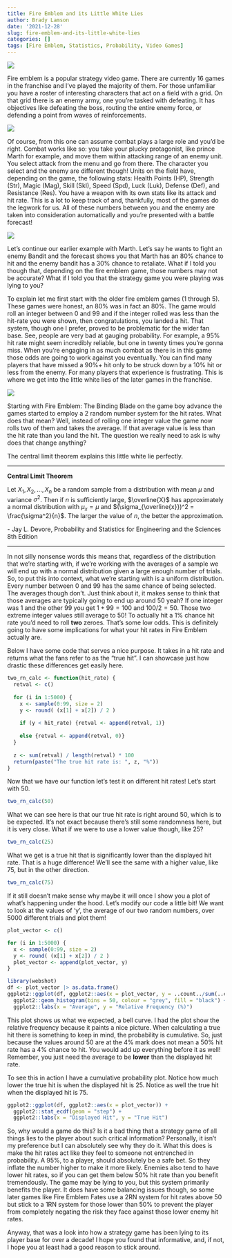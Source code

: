 ```yaml
---
title: Fire Emblem and its Little White Lies
author: Brady Lamson
date: '2021-12-28'
slug: fire-emblem-and-its-little-white-lies
categories: []
tags: [Fire Emblem, Statistics, Probability, Video Games]
---
```


![](Fire_Emblem_logo.svg)

Fire emblem is a popular strategy video game. There are currently 16 games in the franchise and I've played the majority of them. For those unfamiliar you have a roster of interesting characters that act on a field with a grid. On that grid there is an enemy army, one you're tasked with defeating. It has objectives like defeating the boss, routing the entire enemy force, or defending a point from waves of reinforcements.

![](map.png)

Of course, from this one can assume combat plays a large role and you'd be right. Combat works like so: you take your plucky protagonist, like prince Marth for example, and move them within attacking range of an enemy unit. You select attack from the menu and go from there. The character you select and the enemy are different though! Units on the field have, depending on the game, the following stats: Health Points (HP), Strength (Str), Magic (Mag), Skill (Skl), Speed (Spd), Luck (Luk), Defense (Def), and Resistance (Res). You have a weapon with its own stats like its attack and hit rate. This is a lot to keep track of and, thankfully, most of the games do the legwork for us. All of these numbers between you and the enemy are taken into consideration automatically and you're presented with a battle forecast! 

![](forecast.png)

Let's continue our earlier example with Marth. Let's say he wants to fight an enemy Bandit and the forecast shows you that Marth has an 80% chance to hit and the enemy bandit has a 30% chance to retaliate. What if I told you though that, depending on the fire emblem game, those numbers may not be accurate? What if I told you that the strategy game you were playing was lying to you?

To explain let me first start with the older fire emblem games (1 through 5). These games were honest, an 80% was in fact an 80%. The game would roll an integer between 0 and 99 and if the integer rolled was less than the hit-rate you were shown, then congratulations, you landed a hit. That system, though one I prefer, proved to be problematic for the wider fan base. See, people are very bad at gauging probability. For example, a 95% hit rate might seem incredibly reliable, but one in twenty times you're gonna miss. When you're engaging in as much combat as there is in this game those odds are going to work against you eventually. You can find many players that have missed a 90%+ hit only to be struck down by a 10% hit or less from the enemy. For many players that experience is frustrating. This is where we get into the little white lies of the later games in the franchise. 

![](fe6.png)

Starting with Fire Emblem: The Binding Blade on the game boy advance the games started to employ a 2 random number system for the hit rates. What does that mean? Well, instead of rolling one integer value the game now rolls two of them and takes the average. If that average value is less than the hit rate than you land the hit. The question we really need to ask is why does that change anything? 

The central limit theorem explains this little white lie perfectly. 

---

**Central Limit Theorem**

Let $X_1, X_2, ... , X_n$ be a random sample from a distribution with mean $\mu$ and variance $\sigma^2$. Then if $n$ is sufficiently large, $\overline{X}$ has approximately a normal distribution with $\mu_x = \mu$ and $(\sigma_{\overline{x}})^2 = \frac{\sigma^2}{n}$. The larger the value of $n$, the better the approximation. 

\- Jay L. Devore, Probability and Statistics for Engineering and the Sciences 8th Edition

---

In not silly nonsense words this means that, regardless of the distribution that we're starting with, if we're working with the averages of a sample we will end up with a normal distribution given a large enough number of trials. So, to put this into context, what we're starting with is a uniform distribution. Every number between 0 and 99 has the same chance of being selected. The averages though don't. Just think about it, it makes sense to think that those averages are typically going to end up around 50 yeah? If one integer was 1 and the other 99 you get $1 + 99 = 100$ and $100 / 2 = 50$.  Those two extreme integer values still average to 50! To actually hit a 1% chance hit rate you'd need to roll **two** zeroes. That's some low odds. This is definitely going to have some implications for what your hit rates in Fire Emblem actually are. 

Below I have some code that serves a nice purpose. It takes in a hit rate and returns what the fans refer to as the "true hit". I can showcase just how drastic these differences get easily here.

```r
two_rn_calc <- function(hit_rate) {
  retval <- c()
  
  for (i in 1:5000) {
    x <- sample(0:99, size = 2)
    y <- round( (x[1] + x[2]) / 2 )
    
    if (y < hit_rate) {retval <- append(retval, 1)}
    
    else {retval <- append(retval, 0)}
  }
  
  z <- sum(retval) / length(retval) * 100
  return(paste("The true hit rate is: ", z, "%"))
}
```

Now that we have our function let's test it on different hit rates! Let's start with 50.

```r
two_rn_calc(50)
```

What we can see here is that our true hit rate is right around 50, which is to be expected. It's not exact because there's still some randomness here, but it is very close. What if we were to use a lower value though, like 25?

```r
two_rn_calc(25)
```
What we get is a true hit that is significantly lower than the displayed hit rate. That is a huge difference! We'll see the same with a higher value, like 75, but in the other direction. 

```r
two_rn_calc(75)
```

If it still doesn't make sense why maybe it will once I show you a plot of what's happening under the hood. Let's modify our code a little bit! We want to look at the values of 'y', the average of our two random numbers, over 5000 different trials and plot them!  

```r
plot_vector <- c()

for (i in 1:5000) {
  x <- sample(0:99, size = 2)
  y <- round( (x[1] + x[2]) / 2 )
  plot_vector <- append(plot_vector, y)
}
```

```r
library(webshot)
df <- plot_vector |> as.data.frame()
ggplot2::ggplot(df, ggplot2::aes(x = plot_vector, y = ..count../sum(..count..) * 100)) +
  ggplot2::geom_histogram(bins = 50, colour = "grey", fill = "black") +
  ggplot2::labs(x = "Average", y = "Relative Frequency (%)")
```

This plot shows us what we expected, a bell curve. I had the plot show the relative frequency because it paints a nice picture. When calculating a true hit there is something to keep in mind, the probability is cumulative. So, just because the values around 50 are at the 4% mark does not mean a 50% hit rate has a 4% chance to hit. You would add up everything before it as well! Remember, you just need the average to be **lower** than the displayed hit rate.

To see this in action I have a cumulative probability plot. Notice how much lower the true hit is when the displayed hit is 25. Notice as well the true hit when the displayed hit is 75. 

```r
ggplot2::ggplot(df, ggplot2::aes(x = plot_vector)) +
  ggplot2::stat_ecdf(geom = "step") +
  ggplot2::labs(x = "Displayed Hit", y = "True Hit") 
```

So, why would a game do this? Is it a bad thing that a strategy game of all things lies to the player about such critical information? Personally, it isn't my preference but I can absolutely see why they do it. What this does is make the hit rates act like they feel to someone not entrenched in probability. A 95%, to a player, should absolutely be a safe bet. So they inflate the number higher to make it more likely. Enemies also tend to have lower hit rates, so if you can get them below 50% hit rate than you benefit tremendously. The game may be lying to you, but this system primarily benefits the player. It does have some balancing issues though, so some later games like Fire Emblem Fates use a 2RN system for hit rates above 50 but stick to a 1RN system for those lower than 50% to prevent the player from completely negating the risk they face against those lower enemy hit rates. 

Anyway, that was a look into how a strategy game has been lying to its player base for over a decade! I hope you found that informative, and, if not, I hope you at least had a good reason to stick around. 